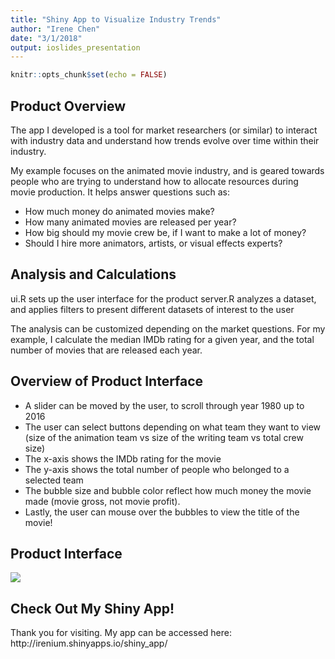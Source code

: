 ```yaml
---
title: "Shiny App to Visualize Industry Trends"
author: "Irene Chen"
date: "3/1/2018"
output: ioslides_presentation
---
```


```r
knitr::opts_chunk$set(echo = FALSE)
```

## Product Overview

The app I developed is a tool for market researchers (or similar) to interact with industry data and understand how trends evolve over time within their industry.

My example focuses on the animated movie industry, and is geared towards people who are trying to understand how to allocate resources during movie production. It helps answer questions such as:

- How much money do animated movies make?
- How many animated movies are released per year?
- How big should my movie crew be, if I want to make a lot of money?
- Should I hire more animators, artists, or visual effects experts?

## Analysis and Calculations
ui.R sets up the user interface for the product
server.R analyzes a dataset, and applies filters to present different datasets of interest to the user

The analysis can be customized depending on the market questions. For my example, I calculate the median IMDb rating for a given year, and the total number of movies that are released each year.

## Overview of Product Interface
- A slider can be moved by the user, to scroll through year 1980 up to 2016
- The user can select buttons depending on what team they want to view (size of the animation team vs size of the writing team vs total crew size)
- The x-axis shows the IMDb rating for the movie
- The y-axis shows the total number of people who belonged to a selected team  
- The bubble size and bubble color reflect how much money the movie made (movie gross, not movie profit). 
- Lastly, the user can mouse over the bubbles to view the title of the movie!

## Product Interface
![](/Users/ichen/Documents/R/shiny_app/product_interface.jpg)

## Check Out My Shiny App!
Thank you for visiting. My app can be accessed here:
http://irenium.shinyapps.io/shiny_app/